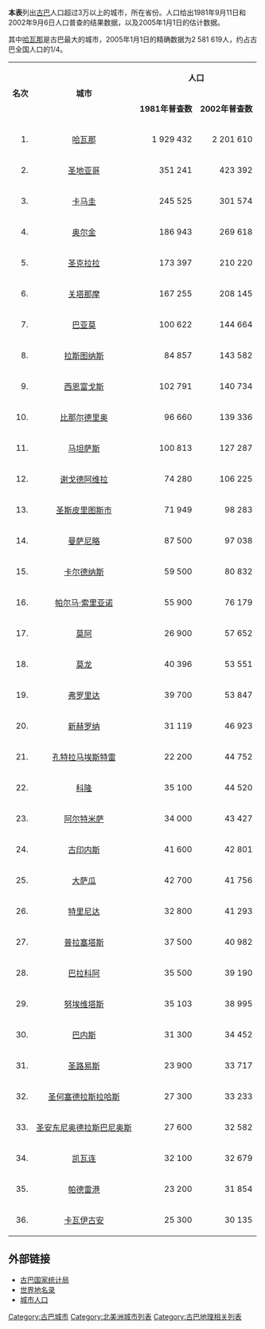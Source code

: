 {{NoteTA
|G1=地名
|1=zh-hans:哈瓦那;zh-tw:哈瓦那;zh-hk:夏灣拿;zh-cn:哈瓦那;}}{{Unreferenced |time=2009-08-28T06:11:36+00:00 }}
'''本表'''列出[[古巴|古巴]]人口超过3万以上的城市，所在省份。人口给出1981年9月11日和2002年9月6日人口普查的结果数据，以及2005年1月1日的估计数据。

其中[[哈瓦那|哈瓦那]]是古巴最大的城市，2005年1月1日的精确数据为2 581 619人，约占古巴全国人口的1/4。 

{| class="wikitable centre"  
|rowspan="2" align="center" | '''名次''' 
|rowspan="2" align="center" | '''城市''' 
|colspan="3" align="center" | '''人口''' 
|rowspan="2" align="center" | '''省份'''
|-----
|align="center" | ''' 1981年普查数 ''' 
|align="center" | ''' 2002年普查数''' 
|align="center" | ''' 2005年估计数 '''
|-----
|align="right" | 1. || [[哈瓦那|哈瓦那]] || align="right" | 1 929 432 || align="right" | 2 201 610 || align="right" | 2 192 500 || [[哈瓦那市|哈瓦那市]]
|-----
|align="right" | 2. || [[圣地亚哥·德·古巴|圣地亚哥]] || align="right" | 351 241 || align="right" | 423 392 || align="right" | 426 668 || [[圣地亚哥省_(古巴)|圣地亚哥省]]
|-----
|align="right" | 3. || [[卡马圭|卡马圭]] || align="right" | 245 525 || align="right" | 301 574 || align="right" | 302 659 || [[卡马圭省|卡马圭省]]
|-----
|align="right" | 4. ||  [[奥尔金|奥尔金]] || align="right" | 186 943 || align="right" | 269 618 || align="right" | 272 015 || [[奥尔金省|奥尔金省]]
|-----
|align="right" | 5. || [[圣克拉拉_(古巴)|圣克拉拉]] || align="right" | 173 397 || align="right" | 210 220 || align="right" | 209 836 || [[比亚克拉拉省|比亚克拉拉省]]
|-----
|align="right" | 6. || [[关塔那摩|关塔那摩]] || align="right" | 167 255 || align="right" | 208 145 || align="right" | 209 820 || [[关塔那摩省|关塔那摩省]]
|-----
|align="right" | 7. || [[巴亚莫|巴亚莫]] || align="right" | 100 622 || align="right" | 144 664 || align="right" | 146 097 || [[格拉玛省|格拉玛省]]
|-----
|align="right" | 8. || [[拉斯图纳斯|拉斯图纳斯]] || align="right" | 84 857 || align="right" | 143 582 || align="right" | 144 952 || [[拉斯图纳斯省|拉斯图纳斯省]]
|-----
|align="right" | 9. || [[西恩富戈斯|西恩富戈斯]] || align="right" | 102 791 || align="right" | 140 734 || align="right" | 142 165 || [[西恩富戈斯省|西恩富戈斯省]]
|-----
|align="right" | 10. || [[比那尔德里奥|比那尔德里奥]] || align="right" | 96 660 || align="right" | 139 336 || align="right" | 140 166 || [[比那尔德里奥省|比那尔德里奥省]]
|-----
|align="right" | 11. || [[马坦萨斯|马坦萨斯]] || align="right" | 100 813 || align="right" | 127 287 || align="right" | 128 592 || [[马坦萨斯省|马坦萨斯省]]
|-----
|align="right" | 12. || [[谢戈德阿维拉|谢戈德阿维拉]] || align="right" | 74 280 || align="right" | 106 225 || align="right" | 107 678 || [[谢戈德阿维拉省|谢戈德阿维拉省]]
|-----
|align="right" | 13. || [[圣斯皮里图斯市|圣斯皮里图斯市]] || align="right" | 71 949 || align="right" | 98 283 || align="right" | 98 896 || [[圣斯皮里图斯省|圣斯皮里图斯省]]
|-----
|align="right" | 14. || [[曼萨尼约_(古巴)|曼萨尼略]] || align="right" | 87 500 || align="right" | 97 038 || align="right" | 97 999 || [[格拉玛省|格拉玛省]]
|-----
|align="right" | 15. || [[卡尔德纳斯|卡尔德纳斯]] || align="right" | 59 500 || align="right" | 80 832 || align="right" | 81 661 || [[马坦萨斯省|马坦萨斯省]]
|-----
|align="right" | 16. || [[帕尔马·索里亚诺|帕尔马·索里亚诺]] || align="right" | 55 900 || align="right" | 76 179 || align="right" | 76 768 || [[圣地亚哥省_(古巴)|圣地亚哥省]]
|-----
|align="right" | 17. || [[莫亚_(古巴)|莫阿]] || align="right" | 26 900 || align="right" | 57 652 || align="right" | 58 164 || [[奥尔金省|奥尔金省]]
|-----
|align="right" | 18. || [[莫隆_(古巴)|莫龙]] || align="right" | 40 396 || align="right" | 53 551 || align="right" | 54 284 || [[谢戈德阿维拉省|谢戈德阿维拉省]]
|----- 
|align="right" | 19. || [[弗洛里達_(古巴)|弗罗里达]] || align="right" | 39 700 || align="right" | 53 847 || align="right" | 54 041 || [[卡马圭省|卡马圭省]]
|----- 
|align="right" | 20. || [[新赫罗纳|新赫罗纳]] || align="right" | 31 119 || align="right" | 46 923 || align="right" | 46 999 || [[青年岛特区|青年岛特区]]
|-----
|align="right" | 21. || [[孔特拉马埃斯特雷|孔特拉马埃斯特雷]] || align="right" | 22 200 || align="right" | 44 752 || align="right" | 45 098 || [[圣地亚哥省_(古巴)|圣地亚哥省]]
|-----
|align="right" | 22. || [[科隆_(古巴)|科隆]] || align="right" | 35 100 || align="right" | 44 520 || align="right" | 44 976 || [[马坦萨斯省|马坦萨斯省]]
|-----
|align="right" | 23. || [[阿尔特米萨|阿尔特米萨]] || align="right" | 34 000 || align="right" | 43 427 || align="right" | 44 229 || [[阿尔特米萨省|阿尔特米萨省]]
|-----
|align="right" | 24. || [[圭内斯_(古巴)|古印内斯]] || align="right" | 41 600 || align="right" | 42 801 || align="right" | 43 592 || [[玛雅贝克省|玛雅贝克省]]
|-----
|align="right" | 25. || [[大萨瓜|大萨瓜]] || align="right" | 42 700 || align="right" | 41 756 || align="right" | 41 680 || [[比亚克拉拉省|比亚克拉拉省]]
|-----
|align="right" | 26. || [[特立尼达_(古巴)|特里尼达]] || align="right" | 32 800 || align="right" | 41 293 || align="right" | 41 551 || [[圣斯皮里图斯省|圣斯皮里图斯省]]
|-----
|align="right" | 27. || [[普拉塞塔斯|普拉塞塔斯]] || align="right" | 37 500 || align="right" | 40 982 || align="right" | 40 907 || [[比亚克拉拉省|比亚克拉拉省]]
|-----
|align="right" | 28. || [[巴拉科阿|巴拉科阿]] || align="right" | 35 500 || align="right" | 39 190 || align="right" | 39 505 || [[关塔那摩|关塔那摩]]
|-----
|align="right" | 29. || [[努埃维塔斯|努埃维塔斯]] || align="right" | 35 103 || align="right" | 38 995 || align="right" | 39 135 || [[卡马圭省|卡马圭省]]
|-----
|align="right" | 30. || [[巴内斯|巴内斯]] || align="right" | 31 300 || align="right" | 34 452 || align="right" | 34 758 || [[奥尔金省|奥尔金省]]
|-----
|align="right" | 31. || [[圣路易斯(古巴)|圣路易斯]] || align="right" | 23 900 || align="right" | 33 717 || align="right" | 33 978 || [[圣地亚哥省_(古巴)|圣地亚哥省]]
|-----
|align="right" | 32. || [[圣何塞德拉斯拉哈斯|圣何塞德拉斯拉哈斯]] || align="right" | 27 300 || align="right" | 33 233 || align="right" | 33 847 || [[哈瓦那省|玛雅贝克省]]
|-----
|align="right" | 33. || [[圣安东尼奥德拉斯巴尼奥斯|圣安东尼奥德拉斯巴尼奥斯]] || align="right" | 27 600 || align="right" | 32 582 || align="right" | 33 184 || [[哈瓦那省|阿尔特米萨省]]
|-----
|align="right" | 34. || [[凯瓦连|凯瓦连]] || align="right" | 32 100 || align="right" | 32 679 || align="right" | 32 619 || [[比亚克拉拉省|比亚克拉拉省]]
|-----
|align="right" | 35. || [[帕德雷港|帕德雷港]] || align="right" | 23 200 || align="right" | 31 854 || align="right" | 32 158 || [[拉斯图纳斯省|拉斯图纳斯省]]
|-----
|align="right" | 36. || [[卡瓦伊古安|卡瓦伊古安]] || align="right" | 25 300 || align="right" | 30 135 || align="right" | 30 323 || [[圣斯皮里图斯省|圣斯皮里图斯省]]
|}

== 外部链接 ==
{{commons|Category:Cities in Cuba}}
* [http://www.one.cu/ 古巴国家统计局]{{Wayback|url=http://www.one.cu/ |date=20110226105518 }}
* [http://gazetteer.de/wg.php?x=&men=gcis&lng=fr&des=wg&srt=npan&col=abcdefghinoq&msz=1500&geo=-57 世界地名录]
* [http://www.citypopulation.de/Cuba.html 城市人口] {{Wayback|url=http://www.citypopulation.de/Cuba.html |date=20190622095500 }}

{{美洲題目|城市列表}}
[[Category:古巴城市|Category:古巴城市]]
[[Category:北美洲城市列表|Category:北美洲城市列表]]
[[Category:古巴地理相关列表|Category:古巴地理相关列表]]